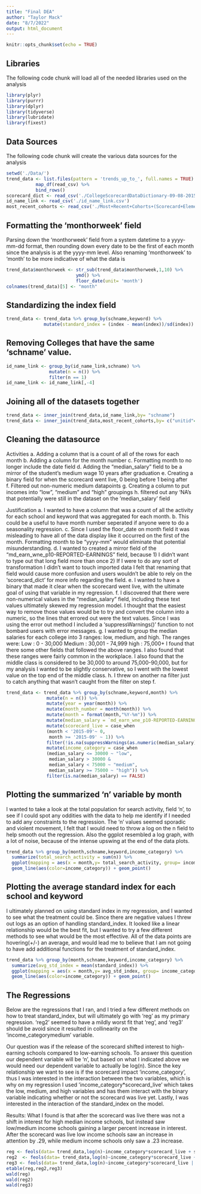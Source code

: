 ```yaml
---
title: "Final DEA"
author: "Taylor Mack"
date: "8/7/2022"
output: html_document
---
```


```r
knitr::opts_chunk$set(echo = TRUE)
```

## Libraries
The following code chunk will load all of the needed libraries used on the 
analysis

```r
library(plyr)
library(purrr)
library(dplyr)
library(tidyverse)
library(lubridate)
library(fixest)
```

## Data Sources

The following code chunk will create the various data sources for the analysis

```r
setwd('./Data/')
trend_data <- list.files(pattern = 'trends_up_to_', full.names = TRUE) %>%
           map_df(read_csv) %>%
           bind_rows()
scorecard_dict <- read_csv('./CollegeScorecardDataDictionary-09-08-2015.csv')
id_name_link <- read_csv('./id_name_link.csv')
most_recent_cohorts <- read_csv('./Most+Recent+Cohorts+(Scorecard+Elements).csv')
```
## Formatting the 'monthorweek' field

Parsing down the 'monthorweek' field from a system datetime to a yyyy-mm-dd format,
then rounding down every date to be the first of each month since the analysis is at the
yyyy-mm level. Also renaming 'monthorweek' to 'month' to be more indicative of what the data is

```r
trend_data$monthorweek <- str_sub(trend_data$monthorweek,1,10) %>%
                          ymd() %>%
                          floor_date(unit= 'month')
colnames(trend_data)[5] <- "month"
```

## Standardizing the index field

```r
trend_data <- trend_data %>% group_by(schname,keyword) %>%
              mutate(standard_index = (index - mean(index))/sd(index))
```

## Removing Colleges that have the same 'schname' value. 

```r
id_name_link <- group_by(id_name_link,schname) %>%
                mutate(n = n()) %>%
                filter(n == 1)
id_name_link <- id_name_link[,-4]
```

## Joining all of the datasets together

```r
trend_data <- inner_join(trend_data,id_name_link,by= "schname")
trend_data <- inner_join(trend_data,most_recent_cohorts,by= c("unitid"="UNITID","opeid"="OPEID"))
```

## Cleaning the datasource
  Activities
  a. Adding a column that is a count of all of the rows for each month
  b. Adding a column for the month number
  c. Formatting month to no longer include the date field
  d. Adding the "median_salary" field to be a mirror of the student's medium wage 10 years after        graduation
  e. Creating a binary field for when the scorecard went live, 0 being before 1 being after
  f. Filtered out non-numeric medium datapoints
  g. Creating a column to put incomes into "low", "medium" and "high" groupings
  h. filtered out any 'NA's that potentially were still in the dataset on the 'median_salary'
     field 
  
  Justification
  a. I wanted to have a column that was a count of all the activity for each school and keyword         that was aggregated for each month.
  b. This could be a useful to have month number seperated if anyone were to do a seasonality
     regression.
  c. Since I used the floor_date on month field it was misleading to have all of the data display       like it occurred on the first of the month. Formatting month to be "yyyy-mm" would eliminate
     that potential misunderstanding.
  d. I wanted to created a mirror field of the "md_earn_wne_p10-REPORTED-EARNINGS" field, because
     1) I didn't want to type out that long field more than once
     2) If I were to do any sort of transformation I didn't want to touch imported data
     I felt that renaming that field would cause more confusion and users wouldn't be able
     to rely on the 'scorecard_dict' for more info regarding the field.
  e. I wanted to have a binary that made it clear when the scorecard went live, with the ultimate
     goal of using that variable in my regression.
  f. I discovered that there were non-numerical values in the "median_salary" field, including 
     these text values ultimately skewed my regression model. I thought that the easiest way to 
     remove those values would be to try and convert the column into a numeric, so the lines that
     errored out were the text values. Since I was using the error out method I included a 
     'suppressWarnings()' function to not bombard users with error messages.
  g. I wanted to group the median salaries for each college into 3 ranges: low, medium, and high.
     The ranges were:
     Low : 0 - 30,000
     Medium : 30,001 - 74,999
     high : 75,000+
     I found that there some other fields that followed the above ranges. I also found that these       ranges were fairly common in the workplace. I also found that the middle class is considered
     to be 30,000 to around 75,000-90,000, but for my analysis I wanted to be slightly                  conservative, so I went with the lowest value on the top end of the middle class. 
  h. I threw on another na filter just to catch anything that wasn't caught from the filter on 
     step f.

```r
trend_data <- trend_data %>% group_by(schname,keyword,month) %>%
               mutate(n = n()) %>%
               mutate(year = year(month)) %>%
               mutate(month_number = month(month)) %>%
               mutate(month = format(month,"%Y-%m")) %>%
               mutate(median_salary = `md_earn_wne_p10-REPORTED-EARNINGS`) %>%
               mutate(scorecard_live = case_when
               (month < '2015-09'~ 0,
                month >= '2015-09' ~ 1)) %>%
               filter(!is.na(suppressWarnings(as.numeric(median_salary)))) %>%
               mutate(income_category = case_when
               (median_salary <= 30000 ~ "low",
                median_salary > 30000 &
                median_salary < 75000 ~ "medium",
                median_salary >= 75000 ~ "high")) %>%
               filter(is.na(median_salary) == FALSE)
```

## Plotting the summarized 'n' variable by month

I wanted to take a look at the total population for search activity, field 'n', to see if I could
spot any oddities with the data to help me identify if I needed to add any constraints to the 
regression. The 'n' values seemed sporadic and violent movement, I felt that I would need to throw a log on the n field to help smooth out the regression. Also the ggplot resembled a log graph, with a lot of noise, because of the intense upswing at the end of the data plots.

```r
trend_data %>% group_by(month,schname,keyword,income_category) %>%
  summarize(total_search_activity = sum(n)) %>%
  ggplot(mapping = aes(x = month,y= total_search_activity, group= income_category)) +
  geom_line(aes(color=income_category)) + geom_point() 
```

## Plotting the average standard index for each school and keyword

I ultimately planned on using standard index in my regression, and I wanted to see what the treatment could be. Since there are negative values I threw out logs as an option of handling 
standard_index. It looked like a linear relationship would be the best fit, but I wanted to try 
a few different methods to see what would be the most effective. All of the data points are hovering(+/-) an average, and would lead me to believe that I am not going to have add additional functions for the treatment of standard_index.

```r
trend_data %>% group_by(month,schname,keyword,income_category) %>%
  summarize(avg_std_index = mean(standard_index)) %>%  
  ggplot(mapping = aes(x = month,y= avg_std_index, group= income_category)) +
  geom_line(aes(color=income_category)) + geom_point() 
```

## The Regressions

Below are the regressions that I ran, and I tried a few different methods on how to treat standard_index, but will ultimately go with 'reg' as my primary regression. 'reg2' seemed to have a mildly worst fit that 'reg', and 'reg3' should be avoid since it resulted in collinearity on the 'income_categorymedium' variable.

Our question was if the release of the scorecard shifted interest to high-earning schools compared to low-earning schools. To answer this question our dependent variable will be 'n', but based on what I indicated above we would need our dependent variable to actually be log(n). Since the key relationship we want to see is if the scorecard impact 'income_category', thus I was interested in the interaction between the two variables, which is why on my regression I used 'income_category*scorecard_live' which takes the low, medium, and high variables and has them interact with the binary variable indicating whether or not the scorecard was live yet. Lastly, I was interested in the interaction of the standard_index on the model. 

Results:
What I found is that after the scorecard was live there was not a shift in interest for high median income schools, but instead saw low/medium income schools gaining a larger percent increase in interest. After the scorecard was live low income schools saw an increase in attention by .29, while medium income schools only saw a .23 increase. 



```r
reg <- feols(data= trend_data,log(n)~income_category*scorecard_live + standard_index,vcov = 'hetero')
reg2  <- feols(data= trend_data,log(n)~income_category*scorecard_live + I(standard_index^2),vcov = 'hetero')
reg3 <- feols(data= trend_data,log(n)~income_category*scorecard_live | standard_index,vcov = 'hetero')
etable(reg,reg2,reg3)
wald(reg)
wald(reg2)
wald(reg3)
```

